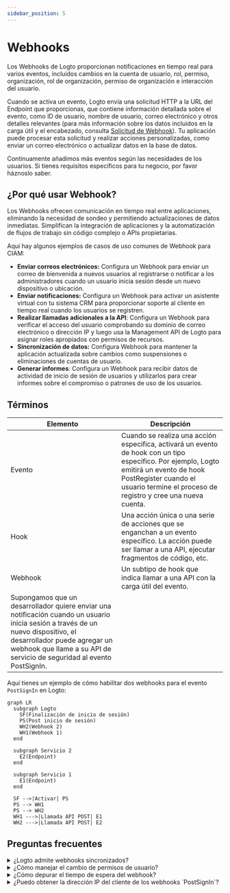 ```yaml
---
sidebar_position: 5
---
```


# Webhooks

Los Webhooks de Logto proporcionan notificaciones en tiempo real para varios eventos, incluidos cambios en la cuenta de usuario, rol, permiso, organización, rol de organización, permiso de organización e interacción del usuario.

Cuando se activa un evento, Logto envía una solicitud HTTP a la URL del Endpoint que proporcionas, que contiene información detallada sobre el evento, como ID de usuario, nombre de usuario, correo electrónico y otros detalles relevantes (para más información sobre los datos incluidos en la carga útil y el encabezado, consulta [Solicitud de Webhook](/developers/webhooks/webhooks-request)). Tu aplicación puede procesar esta solicitud y realizar acciones personalizadas, como enviar un correo electrónico o actualizar datos en la base de datos.

Continuamente añadimos más eventos según las necesidades de los usuarios. Si tienes requisitos específicos para tu negocio, por favor háznoslo saber.

## ¿Por qué usar Webhook?

Los Webhooks ofrecen comunicación en tiempo real entre aplicaciones, eliminando la necesidad de sondeo y permitiendo actualizaciones de datos inmediatas. Simplifican la integración de aplicaciones y la automatización de flujos de trabajo sin código complejo o APIs propietarias.

Aquí hay algunos ejemplos de casos de uso comunes de Webhook para CIAM:

- **Enviar correos electrónicos:** Configura un Webhook para enviar un correo de bienvenida a nuevos usuarios al registrarse o notificar a los administradores cuando un usuario inicia sesión desde un nuevo dispositivo o ubicación.
- **Enviar notificaciones:** Configura un Webhook para activar un asistente virtual con tu sistema CRM para proporcionar soporte al cliente en tiempo real cuando los usuarios se registren.
- **Realizar llamadas adicionales a la API**: Configura un Webhook para verificar el acceso del usuario comprobando su dominio de correo electrónico o dirección IP y luego usa la Management API de Logto para asignar roles apropiados con permisos de recursos.
- **Sincronización de datos:** Configura Webhook para mantener la aplicación actualizada sobre cambios como suspensiones o eliminaciones de cuentas de usuario.
- **Generar informes**: Configura un Webhook para recibir datos de actividad de inicio de sesión de usuarios y utilizarlos para crear informes sobre el compromiso o patrones de uso de los usuarios.

## Términos

| Elemento                                                                                                                                                                                                                                     | Descripción                                                                                                                                                                                                                     |
| -------------------------------------------------------------------------------------------------------------------------------------------------------------------------------------------------------------------------------------------- | ------------------------------------------------------------------------------------------------------------------------------------------------------------------------------------------------------------------------------- |
| Evento                                                                                                                                                                                                                                       | Cuando se realiza una acción específica, activará un evento de hook con un tipo específico. Por ejemplo, Logto emitirá un evento de hook PostRegister cuando el usuario termine el proceso de registro y cree una nueva cuenta. |
| Hook                                                                                                                                                                                                                                         | Una acción única o una serie de acciones que se enganchan a un evento específico. La acción puede ser llamar a una API, ejecutar fragmentos de código, etc.                                                                     |
| Webhook                                                                                                                                                                                                                                      | Un subtipo de hook que indica llamar a una API con la carga útil del evento.                                                                                                                                                    |
| Supongamos que un desarrollador quiere enviar una notificación cuando un usuario inicia sesión a través de un nuevo dispositivo, el desarrollador puede agregar un webhook que llame a su API de servicio de seguridad al evento PostSignIn. |

Aquí tienes un ejemplo de cómo habilitar dos webhooks para el evento `PostSignIn` en Logto:

```mermaid
graph LR
  subgraph Logto
    SF(Finalización de inicio de sesión)
    PS(Post inicio de sesión)
    WH2(Webhook 2)
    WH1(Webhook 1)
  end

  subgraph Servicio 2
    E2(Endpoint)
  end

  subgraph Servicio 1
    E1(Endpoint)
  end

  SF -->|Activar| PS
  PS --> WH1
  PS --> WH2
  WH1 --->|Llamada API POST| E1
  WH2 --->|Llamada API POST| E2

```

## Preguntas frecuentes

<details>
<summary>¿Logto admite webhooks sincronizados?</summary>

Aunque los webhooks sincronizados harían que el flujo de inicio de sesión del usuario fuera más fluido, aún no los admitimos (lo haremos en el futuro). Por lo tanto, los escenarios que dependen de webhooks sincronizados actualmente requieren diferentes soluciones alternativas. Si tienes alguna pregunta, no dudes en contactarnos.

</details>

<details>
<summary>¿Cómo manejar el cambio de permisos de usuario?</summary>

Consulta la guía [Gestionar el cambio de permisos de usuario](/authorization/role-based-access-control/protect-api-resources-with-rbac/#optional-handle-user-permission-change).

</details>

<details>
<summary>¿Cómo depurar el tiempo de espera del webhook?</summary>

Para el endpoint que recibe Webhooks, debe devolver una respuesta 2xx lo más rápido posible para informar a Logto que el Webhook se ha recibido correctamente. Dado que diferentes usuarios tienen lógicas de procesamiento muy diferentes para los Webhooks, las tareas excesivamente complejas podrían tardar varios segundos, causando que el Webhook de Logto agote el tiempo de espera. La mejor práctica es mantener tu propia cola de eventos; al recibir el Webhook de Logto, inserta el evento en la cola y devuelve una respuesta 2xx a Logto. Luego, deja que tu propio trabajador procese las tareas en la cola paso a paso. Si el trabajador encuentra un error, manéjalo en tu propio servidor.

</details>

<details>
<summary>¿Puedo obtener la dirección IP del cliente de los webhooks `PostSignIn`?</summary>

Sí, puedes obtener la dirección IP, agentes de usuario, etc., en la carga útil del Webhook. Si necesitas información que actualmente no está soportada, puedes crear solicitudes de características en los problemas de GitHub, o contactarnos.

</details>
